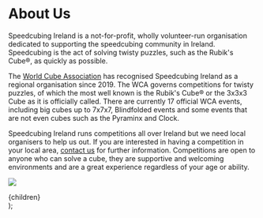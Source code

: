 
# About Us

Speedcubing Ireland is a not-for-profit, wholly volunteer-run organisation dedicated to supporting the speedcubing community in Ireland. Speedcubing is the act of solving twisty puzzles, such as the Rubik&apos;s Cube®, as quickly as possible. 

The [World Cube Association]({WCA_URL}) has recognised Speedcubing Ireland as a regional organisation since 2019. The WCA governs competitions for twisty puzzles, of which the most well known is the Rubik&apos;s Cube® or the 3x3x3 Cube as it is officially called. There are currently 17 official WCA events, including big cubes up to 7x7x7, Blindfolded events and some events that are not even cubes such as the Pyraminx and Clock.

Speedcubing Ireland runs competitions all over Ireland but we need local organisers to help us out.  If you are interested in having a competition in your local area, [contact us](/contact) for further information.  Competitions are open to anyone who can solve a cube, they are supportive and welcoming environments and are a great experience regardless of your age or ability.

![](/images/crowd.webp)

  <Layout>
    <div className="bg-base-100">
      <article className="prose max-w-prose mx-auto p-8">
        {children}
      </article>
    </div>
  </Layout>
);
